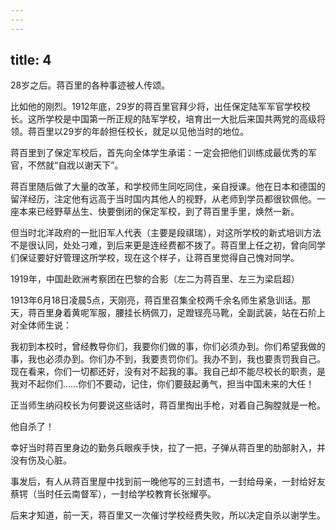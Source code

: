 ```yaml
---
---
---
```

title: 4
---



28岁之后。蒋百里的各种事迹被人传颂。

比如他的刚烈。1912年底，29岁的蒋百里官拜少将，出任保定陆军军官学校校长。这所学校是中国第一所正规的陆军学校，培育出一大批后来国共两党的高级将领。蒋百里以29岁的年龄担任校长，就足以见他当时的地位。

蒋百里到了保定军校后，首先向全体学生承诺：一定会把他们训练成最优秀的军官，不然就“自戕以谢天下”。

蒋百里随后做了大量的改革，和学校师生同吃同住，亲自授课。他在日本和德国的留洋经历，注定他有远高于当时国内其他人的视野，从老师到学员都很钦佩他。一座本来已经野草丛生、快要倒闭的保定军校，到了蒋百里手里，焕然一新。

但当时北洋政府的一批旧军人代表（主要是段祺瑞），对这所学校的新式培训方法不是很认同，处处刁难，到后来更是连经费都不拨了。蒋百里上任之初，曾向同学们保证要好好管理这所学校，现在这个样子，让蒋百里觉得自己愧对同学。

1919年，中国赴欧洲考察团在巴黎的合影（左二为蒋百里、左三为梁启超）



1913年6月18日凌晨5点，天刚亮，蒋百里召集全校两千余名师生紧急训话。那天，蒋百里身着黄呢军服，腰挂长柄佩刀，足蹬锃亮马靴，全副武装，站在石阶上对全体师生说：

我初到本校时，曾经教导你们，我要你们做的事，你们必须办到。你们希望我做的事，我也必须办到。你们办不到，我要责罚你们。我办不到，我也要责罚我自己。现在看来，你们一切都还好，没有对不起我的事。我自己却不能尽校长的职责，是我对不起你们……你们不要动，记住，你们要鼓起勇气，担当中国未来的大任！

正当师生纳闷校长为何要说这些话时，蒋百里掏出手枪，对着自己胸膛就是一枪。

他自杀了！

幸好当时蒋百里身边的勤务兵眼疾手快，拉了一把，子弹从蒋百里的肋部射入，并没有伤及心脏。

事发后，有人从蒋百里屋中找到前一晚他写的三封遗书，一封给母亲，一封给好友蔡锷（当时任云南督军），一封给学校教育长张耀亭。

后来才知道，前一天，蒋百里又一次催讨学校经费失败，所以决定自杀以谢学生。